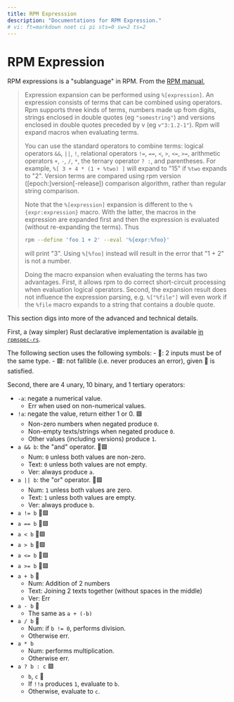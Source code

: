 ```yaml
---
title: RPM Expresssion
description: "Documentations for RPM Expression."
# vi: ft=markdown noet ci pi sts=0 sw=2 ts=2
---
```


# RPM Expression

RPM expressions is a "sublanguage" in RPM.
From the [RPM manual],

> Expression expansion can be performed using `%[expression]`.  An
> expression consists of terms that can be combined using
> operators.  Rpm supports three kinds of terms, numbers made up
> from digits, strings enclosed in double quotes (eg `"somestring"`) and
> versions enclosed in double quotes preceded by v (eg `v"3:1.2-1"`).
> Rpm will expand macros when evaluating terms.
> 
> You can use the standard operators to combine terms: logical
> operators `&&`, `||`, `!`, relational operators `!=`, `==`, `<`,
> `>`, `<=`, `>=`, arithmetic operators `+`, `-`, `/`, `*`,
> the ternary operator `? :`, and parentheses.
> For example, `%[ 3 + 4 * (1 + %two) ]` will expand
> to "15" if `%two` expands to "2". Version terms are compared using
> rpm version ([epoch:]version[-release]) comparison algorithm,
> rather than regular string comparison.
> 
> Note that the `%[expression]` expansion is different to the
> `%{expr:expression}` macro.  With the latter, the macros in the
> expression are expanded first and then the expression is
> evaluated (without re-expanding the terms).  Thus
> 
> ```sh
> rpm --define 'foo 1 + 2' --eval '%{expr:%foo}'
> ```
> 
> will print "3".  Using `%[%foo]` instead will result in the
> error that "1 + 2" is not a number.
> 
> Doing the macro expansion when evaluating the terms has two
> advantages.  First, it allows rpm to do correct short-circuit
> processing when evaluation logical operators.  Second, the
> expansion result does not influence the expression parsing,
> e.g. `%["%file"]` will even work if the `%file` macro expands
> to a string that contains a double quote.

This section digs into more of the advanced and technical details.

First, a (way simpler) Rust declarative implementation is available
[in `rpmspec-rs`](https://github.com/rpm-rs/rpmspec-rs/blob/master/rpmexpr/src/lib.rs).

<Callout type="info">
  The following section uses the following symbols:
  - 🟰: 2 inputs must be of the same type.
  - 🟩: not fallible (i.e. never produces an error), given 🟰 is satisfied.
</Callout>

Second, there are 4 unary, 10 binary, and 1 tertiary operators:
- `-a`: negate a numerical value.
  - Err when used on non-numerical values.
- `!a`: negate the value, return either 1 or 0. 🟩
  - Non-zero numbers when negated produce `0`.
  - Non-empty texts/strings when negated produce `0`.
  - Other values (including versions) produce `1`.
- `a && b`: the "and" operator. 🟰🟩
  - Num: `0` unless both values are non-zero.
  - Text: `0` unless both values are not empty.
  - Ver: always produce `a`.
- `a || b`: the "or" operator. 🟰🟩
  - Num: `1` unless both values are zero.
  - Text: `1` unless both values are empty.
  - Ver: always produce `b`.
- `a != b` 🟰🟩
- `a == b` 🟰🟩
- `a < b` 🟰🟩
- `a > b` 🟰🟩
- `a <= b` 🟰🟩
- `a >= b` 🟰🟩
- `a + b` 🟰
  - Num: Addition of 2 numbers
  - Text: Joining 2 texts together (without spaces in the middle)
  - Ver: Err
- `a - b` 🟰
  - The same as `a + (-b)`
- `a / b` 🟰
  - Num: if `b != 0`, performs division.
  - Otherwise err.
- `a * b`
  - Num: performs multiplication.
  - Otherwise err.
- `a ? b : c` 🟩
  - `b`, `c` 🟰
  - If `!!a` produces `1`, evaluate to `b`.
  - Otherwise, evaluate to `c`.

[RPM manual]: https://github.com/rpm-software-management/rpm/blob/b043604b9eb684dc761aeacf55a784632ca0ebcd/docs/manual/macros.md
